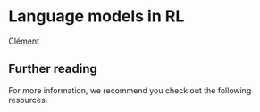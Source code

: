 # Language models in RL

Clément

## Further reading

For more information, we recommend you check out the following resources:

